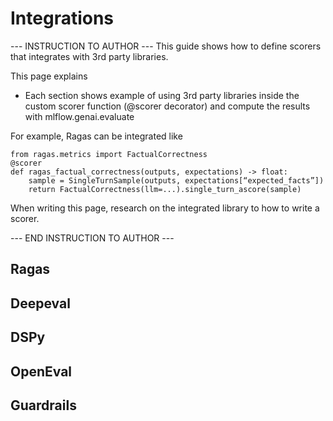 # Integrations

--- INSTRUCTION TO AUTHOR ---
This guide shows how to define scorers that integrates with 3rd party libraries.

This page explains
- Each section shows example of using 3rd party libraries inside the custom scorer function (@scorer decorator) and compute the results with mlflow.genai.evaluate

For example, Ragas can be integrated like

```
from ragas.metrics import FactualCorrectness
@scorer
def ragas_factual_correctness(outputs, expectations) -> float:
    sample = SingleTurnSample(outputs, expectations[“expected_facts”])
    return FactualCorrectness(llm=...).single_turn_ascore(sample)
```

When writing this page, research on the integrated library to how to write a scorer.

--- END INSTRUCTION TO AUTHOR ---



## Ragas


## Deepeval


## DSPy


## OpenEval


## Guardrails


